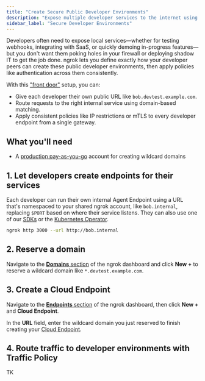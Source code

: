 ```yaml
---
title: "Create Secure Public Developer Environments"
description: "Expose multiple developer services to the internet using a shared wildcard domain, route requests to the right local service, and apply centralized traffic policies like auth or IP restrictions."
sidebar_label: "Secure Developer Environments"
---
```



Developers often need to expose local services—whether for testing webhooks, integrating with SaaS, or quickly demoing in-progress features—but you don't want them poking holes in your firewall or deploying shadow IT to get the job done.
ngrok lets you define exactly how your developer peers can create these public developer environments, then apply policies like authentication across them consistently.

With this ["front door"](/universal-gateway/examples/front-door-pattern) setup, you can:

- Give each developer their own public URL like `bob.devtest.example.com`.
- Route requests to the right internal service using domain-based matching.
- Apply consistent policies like IP restrictions or mTLS to every developer endpoint from a single gateway.

## What you'll need

- A [production pay-as-you-go](/docs/pricing-limits/) account for creating wildcard domains

## 1. Let developers create endpoints for their services

Each developer can run their own internal Agent Endpoint using a URL that's namespaced to your shared ngrok account, like `bob.internal`, replacing `$PORT` based on where their service listens.
They can also use one of our [SDKs](/docs/agent-sdks) or the [Kubernetes Operator](/docs/k8s).

```bash
ngrok http 3000 --url http://bob.internal
```

## 2. Reserve a domain

Navigate to the [**Domains** section](https://dashboard.ngrok.com/domains) of the ngrok dashboard and click **New +** to reserve a wildcard domain like `*.devtest.example.com`.

## 3. Create a Cloud Endpoint

Navigate to the [**Endpoints** section](https://dashboard.ngrok.com/endpoints?sortBy=updatedAt&orderBy=desc) of the ngrok dashboard, then click **New +** and **Cloud Endpoint**.

In the **URL** field, enter the wildcard domain you just reserved to finish creating your [Cloud Endpoint](/docs/universal-gateway/cloud-endpoints/).

## 4. Route traffic to developer environments with Traffic Policy

TK
